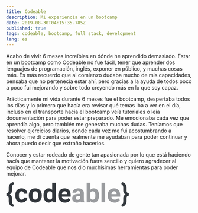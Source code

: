 ```yaml
---
title: Codeable
description: Mi experiencia en un bootcamp
date: 2019-08-30T04:15:35.785Z
published: true
tags: codeable, bootcamp, full stack, development 
lang: es
---
```


Acabo de vivir 6 meses increíbles en dónde he aprendido demasiado. Estar en un bootcamp como Codeable no fue fácil, tener que aprender dos lenguajes de programación, inglés, exponer en público, y muchas cosas más. Es más recuerdo que al comienzo dudaba mucho de mis capacidades, pensaba que no pertenecía estar ahí, pero gracias a la ayuda de todos poco a poco fui mejorando y sobre todo creyendo más en lo que soy capaz.

Prácticamente mi vida durante 6 meses fue el bootcamp, despertaba todos los días y lo primero que hacía era revisar qué temas iba a ver en el día, incluso en el transporte hacia el bootcamp veía tutoriales o leía documentación para poder estar preparado. Me emocionaba cada vez que aprendía algo, pero también me generaba muchas dudas. Teníamos que resolver ejercicios diarios, donde cada vez me fui acostumbrando a hacerlo, me di cuenta que realmente me ayudaban para poder continuar y ahora puedo decir que extraño hacerlos.

Conocer y estar rodeado de gente tan apasionada por lo que está haciendo hacía que mantener la motivación fuera sencillo y quiero agradecer al equipo de Codeable que nos dio muchísimas herramientas para poder mejorar.

<svg width="332" height="68" viewBox="0 0 332 68" fill="none" xmlns="http://www.w3.org/2000/svg">
<path d="M19.1197 67.3602C10.8795 65.0484 6.75946 59.7266 6.75946 51.3949V44.5625C6.75946 39.7329 4.72231 37.3181 0.648026 37.3181V30.2109C4.63076 30.2109 6.6679 27.9335 6.75946 23.3785V16.0997C6.75946 11.8652 7.78947 8.44326 9.84951 5.83388C11.9095 3.22451 14.9996 1.33614 19.1197 0.168792L21.0424 5.69655C19.3028 6.33745 17.9866 7.45902 17.094 9.06127C16.2013 10.6406 15.732 12.838 15.6863 15.6534V22.8635C15.6863 28.0365 13.6377 31.6644 9.5405 33.7473C13.6377 35.8531 15.6863 39.504 15.6863 44.6998V51.9786C15.8007 57.3347 17.5861 60.6079 21.0424 61.7981L19.1197 67.3602ZM41.471 47.6869C43.3022 47.6869 44.79 47.1833 45.9344 46.1762C47.0789 45.1691 47.674 43.83 47.7198 42.1591H57.0243C57.0014 44.6769 56.3147 46.9888 54.9642 49.0946C53.6138 51.1775 51.7597 52.8026 49.4021 53.97C47.0674 55.1144 44.4809 55.6867 41.6427 55.6867C36.3324 55.6867 32.1436 54.0043 29.0765 50.6396C26.0093 47.252 24.4757 42.5826 24.4757 36.6314V35.979C24.4757 30.2567 25.9979 25.6903 29.0421 22.2798C32.0864 18.8693 36.2637 17.1641 41.574 17.1641C46.2205 17.1641 49.94 18.4916 52.7325 21.1468C55.5479 23.7791 56.9785 27.2926 57.0243 31.6873H47.7198C47.674 29.7646 47.0789 28.2081 45.9344 27.0179C44.79 25.8048 43.2793 25.1982 41.4023 25.1982C39.0905 25.1982 37.3395 26.0451 36.1493 27.7389C34.9819 29.4098 34.3982 32.1336 34.3982 35.9104V36.9404C34.3982 40.7629 34.9819 43.5096 36.1493 45.1805C37.3166 46.8514 39.0905 47.6869 41.471 47.6869ZM61.1443 36.082C61.1443 32.3969 61.8539 29.1123 63.273 26.2282C64.6922 23.3442 66.7293 21.1125 69.3845 19.5331C72.0625 17.9537 75.164 17.1641 78.6889 17.1641C83.7017 17.1641 87.7874 18.6976 90.9461 21.7648C94.1277 24.832 95.9017 28.9978 96.2679 34.2623L96.3366 36.803C96.3366 42.5025 94.7457 47.0803 91.5641 50.5366C88.3825 53.97 84.1137 55.6867 78.7576 55.6867C73.4015 55.6867 69.1212 53.97 65.9167 50.5366C62.7351 47.1032 61.1443 42.4338 61.1443 36.5284V36.082ZM71.0668 36.803C71.0668 40.328 71.7306 43.0289 73.0582 44.9058C74.3858 46.7599 76.2856 47.6869 78.7576 47.6869C81.161 47.6869 83.0379 46.7713 84.3884 44.9402C85.7388 43.0861 86.4141 40.1334 86.4141 36.082C86.4141 32.6258 85.7388 29.9477 84.3884 28.0479C83.0379 26.1481 81.1381 25.1982 78.6889 25.1982C76.2627 25.1982 74.3858 26.1481 73.0582 28.0479C71.7306 29.9248 71.0668 32.8432 71.0668 36.803ZM100.903 36.1507C100.903 30.3597 102.196 25.7475 104.783 22.3141C107.392 18.8808 110.951 17.1641 115.461 17.1641C119.077 17.1641 122.064 18.5145 124.422 21.2155V2.26316H134.378V55H125.417L124.937 51.0516C122.465 54.1417 119.283 55.6867 115.392 55.6867C111.02 55.6867 107.507 53.97 104.851 50.5366C102.219 47.0803 100.903 42.285 100.903 36.1507ZM110.825 36.8717C110.825 40.3509 111.432 43.0175 112.645 44.8715C113.858 46.7255 115.621 47.6525 117.933 47.6525C121 47.6525 123.163 46.3593 124.422 43.7728V29.1123C123.186 26.5258 121.046 25.2325 118.001 25.2325C113.217 25.2325 110.825 29.1123 110.825 36.8717ZM159.168 55.6867C153.72 55.6867 149.279 54.0158 145.846 50.6739C142.436 47.3321 140.73 42.8801 140.73 37.3181V36.3567C140.73 32.6258 141.451 29.2954 142.893 26.3655C144.335 23.4128 146.372 21.1468 149.005 19.5674C151.66 17.9652 154.681 17.1641 158.069 17.1641C163.15 17.1641 167.144 18.7663 170.051 21.9708C172.981 25.1753 174.446 29.7188 174.446 35.6014V39.6528H150.79C151.111 42.079 152.072 44.0246 153.674 45.4895C155.299 46.9544 157.348 47.6869 159.82 47.6869C163.642 47.6869 166.629 46.3021 168.781 43.5325L173.656 48.9916C172.169 51.0974 170.154 52.7454 167.614 53.9356C165.073 55.103 162.258 55.6867 159.168 55.6867ZM158.035 25.1982C156.066 25.1982 154.464 25.862 153.228 27.1896C152.015 28.5171 151.236 30.4169 150.893 32.889H164.695V32.0993C164.65 29.9019 164.054 28.2081 162.91 27.0179C161.765 25.8048 160.14 25.1982 158.035 25.1982ZM311.507 61.7981C314.986 60.5621 316.772 57.2431 316.863 51.8413V44.5625C316.863 39.3895 318.957 35.7959 323.146 33.7817C318.957 31.7674 316.863 28.1166 316.863 22.8292V15.6534C316.772 10.3202 314.986 7.00123 311.507 5.69655L313.43 0.168792C317.527 1.31325 320.605 3.19017 322.665 5.79955C324.726 8.38603 325.767 11.7851 325.79 15.9967V23.3785C325.881 27.9335 327.919 30.2109 331.901 30.2109V37.3181C327.827 37.3181 325.79 39.71 325.79 44.4938V51.9443C325.607 59.9555 321.487 65.0942 313.43 67.3602L311.507 61.7981Z" fill="#31363B"/>
<path d="M201.639 55C201.181 54.1073 200.849 52.9972 200.643 51.6696C198.24 54.3477 195.115 55.6867 191.27 55.6867C187.63 55.6867 184.609 54.6338 182.206 52.528C179.825 50.4221 178.635 47.767 178.635 44.5625C178.635 40.6255 180.088 37.6042 182.995 35.4984C185.925 33.3925 190.148 32.3282 195.664 32.3053H200.231V30.1766C200.231 28.4599 199.785 27.0866 198.892 26.0565C198.022 25.0265 196.637 24.5115 194.737 24.5115C193.067 24.5115 191.75 24.9121 190.789 25.7132C189.851 26.5143 189.381 27.613 189.381 29.0093H179.459C179.459 26.8577 180.123 24.8663 181.45 23.0352C182.778 21.204 184.655 19.7734 187.081 18.7434C189.507 17.6905 192.231 17.1641 195.252 17.1641C199.83 17.1641 203.458 18.32 206.136 20.6318C208.837 22.9207 210.188 26.1481 210.188 30.3139V46.4165C210.211 49.9415 210.703 52.6081 211.664 54.4163V55H201.639ZM193.433 48.0989C194.898 48.0989 196.248 47.7784 197.484 47.1375C198.72 46.4738 199.636 45.5925 200.231 44.4938V38.1077H196.523C191.556 38.1077 188.912 39.8244 188.592 43.2578L188.557 43.8415C188.557 45.0775 188.992 46.0961 189.862 46.8972C190.732 47.6983 191.922 48.0989 193.433 48.0989ZM251.285 36.7687C251.285 42.7199 250.015 47.3664 247.474 50.7083C244.934 54.0272 241.386 55.6867 236.831 55.6867C232.802 55.6867 229.586 54.1417 227.183 51.0516L226.737 55H217.81V2.26316H227.732V21.1811C230.021 18.5031 233.031 17.1641 236.762 17.1641C241.294 17.1641 244.842 18.835 247.406 22.1768C249.992 25.4958 251.285 30.1766 251.285 36.2194V36.7687ZM241.363 36.0477C241.363 32.2939 240.768 29.5586 239.578 27.8419C238.387 26.1023 236.613 25.2325 234.256 25.2325C231.097 25.2325 228.923 26.5258 227.732 29.1123V43.7728C228.945 46.3822 231.143 47.6869 234.324 47.6869C237.529 47.6869 239.635 46.1075 240.642 42.9488C241.123 41.4381 241.363 39.1377 241.363 36.0477ZM267.903 55H257.946V2.26316H267.903V55ZM293.207 55.6867C287.759 55.6867 283.319 54.0158 279.885 50.6739C276.475 47.3321 274.77 42.8801 274.77 37.3181V36.3567C274.77 32.6258 275.491 29.2954 276.933 26.3655C278.375 23.4128 280.412 21.1468 283.044 19.5674C285.699 17.9652 288.721 17.1641 292.108 17.1641C297.19 17.1641 301.184 18.7663 304.091 21.9708C307.021 25.1753 308.486 29.7188 308.486 35.6014V39.6528H284.83C285.15 42.079 286.111 44.0246 287.714 45.4895C289.339 46.9544 291.387 47.6869 293.859 47.6869C297.682 47.6869 300.669 46.3021 302.821 43.5325L307.696 48.9916C306.208 51.0974 304.194 52.7454 301.653 53.9356C299.112 55.103 296.297 55.6867 293.207 55.6867ZM292.074 25.1982C290.106 25.1982 288.503 25.862 287.267 27.1896C286.054 28.5171 285.276 30.4169 284.933 32.889H298.735V32.0993C298.689 29.9019 298.094 28.2081 296.949 27.0179C295.805 25.8048 294.18 25.1982 292.074 25.1982Z" fill="#999B9E"/>
</svg>